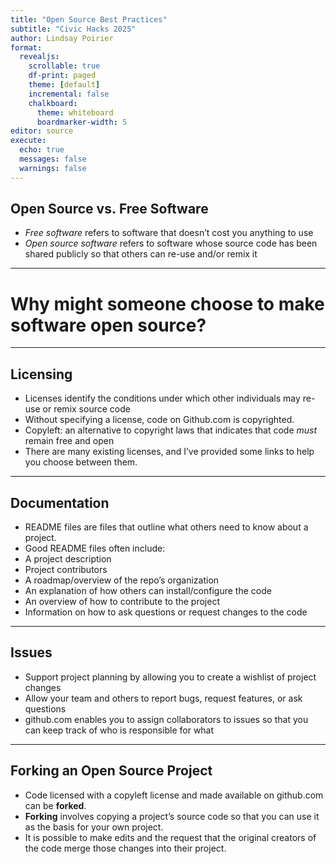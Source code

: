 ```yaml
---
title: "Open Source Best Practices"
subtitle: "Civic Hacks 2025"
author: Lindsay Poirier
format: 
  revealjs:
    scrollable: true
    df-print: paged
    theme: [default]
    incremental: false
    chalkboard:
      theme: whiteboard
      boardmarker-width: 5
editor: source
execute:
  echo: true
  messages: false
  warnings: false
---
```


## Open Source vs. Free Software

-   *Free software* refers to software that doesn't cost you anything to use
-   *Open source software* refers to software whose source code has been shared publicly so that others can re-use and/or remix it

------------------------------------------------------------------------

# Why might someone choose to make software open source?

------------------------------------------------------------------------

## Licensing

-   Licenses identify the conditions under which other individuals may re-use or remix source code
-   Without specifying a license, code on Github.com is copyrighted. 
-   Copyleft: an alternative to copyright laws that indicates that code *must* remain free and open
-   There are many existing licenses, and I've provided some links to help you choose between them.

------------------------------------------------------------------------

## Documentation

-   README files are files that outline what others need to know about a project.
-   Good README files often include:
  -   A project description
  -   Project contributors
  -   A roadmap/overview of the repo's organization
  -   An explanation of how others can install/configure the code
  -   An overview of how to contribute to the project
  -   Information on how to ask questions or request changes to the code
  


------------------------------------------------------------------------

## Issues

- Support project planning by allowing you to create a wishlist of project changes
- Allow your team and others to report bugs, request features, or ask questions
- github.com enables you to assign collaborators to issues so that you can keep track of who is responsible for what

------------------------------------------------------------------------

## Forking an Open Source Project

- Code licensed with a copyleft license and made available on github.com can be **forked**.
- **Forking** involves copying a project's source code so that you can use it as the basis for your own project. 
- It is possible to make edits and the request that the original creators of the code merge those changes into their project. 


